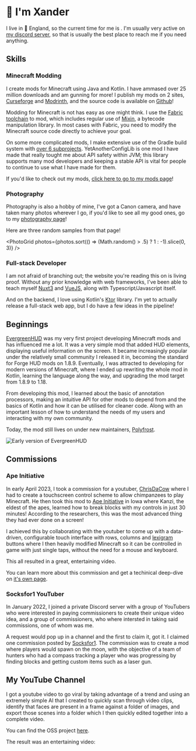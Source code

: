 
# :wave: I'm Xander

I live in :england: England, so the current time for me is <CurrentTime timezone="Europe/London" />.
I'm usually very active on [my discord server](https://short.isxander.dev/discord), so that is usually the best place to reach me if you need anything.

## Skills

### Minecraft Modding

I create mods for Minecraft using Java and Kotlin. I have ammased over 25 million downloads and am gunning for more!
I publish my mods on 2 sites, [Curseforge](https://www.curseforge.com/members/xanderisdev) and [Modrinth](https://modrinth.com/user/isxander), and the source code is available on [Github](https://github.com/isXander)!

Modding for Minecraft is not has easy as one might think. I use the [Fabric toolchain](https://fabricmc.net) to mod, which includes regular use of [Mixin](https://github.com/Spongepowered/Mixin), a bytecode manipulation library. In most cases with Fabric, you need to modify the Minecraft source code directly to achieve your goal.

On some more complicated mods, I make extensive use of the Gradle build system with [over 6 subprojects](https://github.com/isXander/YetAnotherConfigLib). YetAnotherConfigLib is one mod I have made that really tought me about API safety within JVM; this library supports many mod developers and keeping a stable API is vital for people to continue to use what I have made for them.

If you'd like to check out my mods, [click here to go to my mods page](/mods)!

### Photography

Photography is also a hobby of mine, I've got a Canon camera, and have taken many photos wherever I go, if you'd like to see all my good ones, go to my [photography page](/photography)!

Here are three random samples from that page!

<PhotoGrid photos={photos.sort(() => (Math.random() > .5) ? 1 : -1).slice(0, 3)} />

### Full-stack Developer

I am not afraid of branching out; the website you're reading this on is living proof. Without any prior knowledge with web frameworks, I've been able to teach myself [Nuxt3](https://nuxt.com) and [VueJS](https://vuejs.org/), along with Typescript/Javascript itself.

And on the backend, I love using Kotlin's [Ktor](https://ktor.io/) library. I'm yet to actually release a full-stack web app, but I do have a few ideas in the pipeline!

## Beginnings

[EvergreenHUD](https://github.com/isXander/EvergreenHUD/tree/1.19) was my very first project developing
Minecraft mods and has influenced me a lot. It was a very simple mod that added HUD elements, displaying
useful information on the screen. It became increasingly popular under the relatively small community
I released it in, becoming the standard for Forge HUD mods on 1.8.9. Eventually, I was attracted to
developing for modern versions of Minecraft, where I ended up rewriting the whole mod in Kotlin,
learning the language along the way, and upgrading the mod target from 1.8.9 to 1.18.

From developing this mod, I learned about the basic of annotation processors, making an intuitive API for
other mods to depend from and the basics of Kotlin and how it can be utilised for cleaner code. Along with an
important lesson of how to understand the needs of my users and interacting with my own community.

Today, the mod still lives on under new maintainers, [Polyfrost](https://github.com/orgs/Polyfrost).

<Image src={evergreenHudImage} alt="Early version of EvergreenHUD" />

## Commissions

### Ape Initiative

In early April 2023, I took a commission for a youtuber, [ChrisDaCow](https://youtube.com/@ChrisDaCow)
where I had to create a touchscreen control scheme to allow chimpanzees to play Minecraft. He then took this
mod to [Ape Initiative](https://www.apeinitiative.org/) in Iowa where Kanzi, the eldest of the apes,
learned how to break blocks with my controls in just 30 minutes! According to the researchers, this was the
most advanced thing they had ever done on a screen!

I achieved this by collaborating with the youtuber to come up with a data-driven, configurable touch
interface with rows, columns and [lexigram](https://www.apeinitiative.org/lexigrams) buttons where I then
heavily modified Minecraft so it can be controlled in game with just single taps, without the need for a
mouse and keyboard.

This all resulted in a great, entertaining video.

<YoutubeEmbed video="UKpFoYqN9-0" />

You can learn more about this commission and get a techinical deep-dive on [it's own page](/mods/bonobocraft).

### Socksfor1 YouTuber

In January 2022, I joined a private Discord server with a group of YouTubers who were interested in
paying commissioners to create their unique video idea, and a group of commissioners, who where intersted
in taking said commissions, one of whom was me.

A request would pop up in a channel and the first to claim it, got it. I claimed one commission posted
by [Socksfor1](https://youtube.com/c/socksfor1). The commission was to create a mod where players would
spawn on the moon, with the objective of a team of hunters who had a compass tracking a player who was progressing
by finding blocks and getting custom items such as a laser gun.

<YoutubeEmbed video="_IYVOuLYLUs" />

## My YouTube Channel

I got a youtube video to go viral by taking advantage of a trend and using an extremely simple AI that
I created to quickly scan through video clips, identify that faces are present in a frame against a folder of images,
and export those scenes into a folder which I then quickly edited together into a complete video.

You can find the OSS project [here](https://github.com/isXander/FaceFinder).

The result was an entertaining video:

<YoutubeEmbed video="erhUvfL4crM" />
